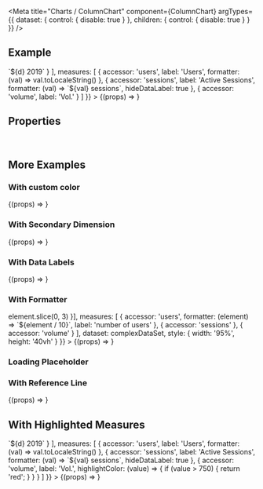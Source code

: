 
<Meta
  title="Charts /  ColumnChart"
  component={ColumnChart}
  argTypes={{
    dataset: {
      control: { disable: true }
    },
    children: {
      control: { disable: true }
    }
  }}
/>

<DocsHeader />

## Example

<Canvas>
  <Story
    name="Default"
    args={{
      dataset: complexDataSet,
      style: { height: '60vh' },
      dimensions: [
        {
          accessor: 'name',
          formatter: (d) => `${d} 2019`
        }
      ],
      measures: [
        {
          accessor: 'users',
          label: 'Users',
          formatter: (val) => val.toLocaleString()
        },
        {
          accessor: 'sessions',
          label: 'Active Sessions',
          formatter: (val) => `${val} sessions`,
          hideDataLabel: true
        },
        {
          accessor: 'volume',
          label: 'Vol.'
        }
      ]
    }}
  >
    {(props) => <ColumnChart {...props} />}
  </Story>
</Canvas>

## Properties

<ArgsTable story="Default" />

<br />

## More Examples

### With custom color

<Canvas>
  <Story
    name="With Custom Color"
    args={{
      dimensions: [{ accessor: 'name' }],
      measures: [{ accessor: 'users', color: 'red' }],
      dataset: simpleDataSet,
      style: { width: '95%', height: '40vh' }
    }}
  >
    {(props) => <ColumnChart {...props} />}
  </Story>
</Canvas>

### With Secondary Dimension

<Canvas>
  <Story
    name="With Secondary Dimension"
    args={{
      dimensions: [{ accessor: 'name' }, { accessor: 'dimension' }],
      measures: [{ accessor: 'users', color: 'red' }],
      dataset: secondaryDimensionDataSet,
      style: { width: '95%', height: '60vh' }
    }}
  >
    {(props) => <ColumnChart {...props} />}
  </Story>
</Canvas>

### With Data Labels

<Canvas>
  <Story
    name="With Data Labels"
    args={{
      dimensions: [{ accessor: 'name' }],
      measures: [
        {
          accessor: 'users',
          stackId: 'A'
        },
        {
          accessor: 'sessions',
          stackId: 'A'
        },
        {
          accessor: 'volume'
        }
      ],
      dataset: complexDataSet,
      style: { width: '95%', height: '40vh' }
    }}
  >
    {(props) => <ColumnChart {...props} />}
  </Story>
</Canvas>

### With Formatter

<Canvas>
  <Story
    name="With Formatter"
    args={{
      dimensions: [{ accessor: 'name', formatter: (element) => element.slice(0, 3) }],
      measures: [
        {
          accessor: 'users',
          formatter: (element) => `${element / 10}`,
          label: 'number of users'
        },
        {
          accessor: 'sessions'
        },
        {
          accessor: 'volume'
        }
      ],
      dataset: complexDataSet,
      style: { width: '95%', height: '40vh' }
    }}
  >
    {(props) => <ColumnChart {...props} />}
  </Story>
</Canvas>

### Loading Placeholder

<Canvas>
  <Story name="Loading Placeholder">
    <ColumnChart style={{ width: '30%' }} dimensions={[]} measures={[]} />
  </Story>
</Canvas>

### With Reference Line

<Canvas>
  <Story
    name="With Reference Line"
    args={{
      dimensions: [{ accessor: 'name' }],
      measures: [
        {
          accessor: 'users'
        },
        {
          accessor: 'sessions'
        },
        {
          accessor: 'volume'
        }
      ],
      dataset: complexDataSet,
      style: { width: '95%', height: '40vh' },
      chartConfig: {
        referenceLine: {
          color: 'red',
          label: 'MAX',
          value: 650
        }
      }
    }}
  >
    {(props) => <ColumnChart {...props} />}
  </Story>
</Canvas>

## With Highlighted Measures

<Canvas>
  <Story
    name="With Highlighted Measures"
    args={{
      dataset: complexDataSet,
      style: { height: '60vh' },
      dimensions: [
        {
          accessor: 'name',
          formatter: (d) => `${d} 2019`
        }
      ],
      measures: [
        {
          accessor: 'users',
          label: 'Users',
          formatter: (val) => val.toLocaleString()
        },
        {
          accessor: 'sessions',
          label: 'Active Sessions',
          formatter: (val) => `${val} sessions`,
          hideDataLabel: true
        },
        {
          accessor: 'volume',
          label: 'Vol.',
          highlightColor: (value) => {
            if (value > 750) {
              return 'red';
            }
          }
        }
      ]
    }}
  >
    {(props) => <ColumnChart {...props} />}
  </Story>
</Canvas>
